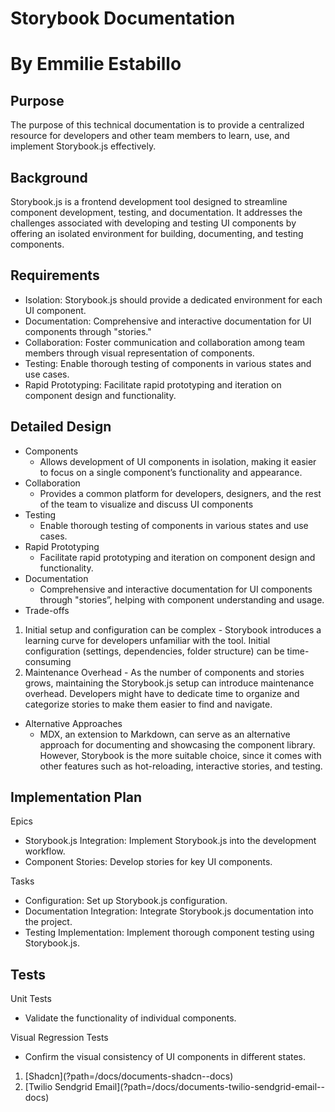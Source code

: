 
# Storybook Documentation

# By Emmilie Estabillo

## Purpose

The purpose of this technical documentation is to provide a centralized resource for developers
and other team members to learn, use, and implement Storybook.js effectively.

## Background

Storybook.js is a frontend development tool designed to streamline component development,
testing, and documentation. It addresses the challenges associated with developing and testing
UI components by offering an isolated environment for building, documenting, and testing
components.

## Requirements

- Isolation: Storybook.js should provide a dedicated environment for each UI component.
- Documentation: Comprehensive and interactive documentation for UI components
  through "stories."
- Collaboration: Foster communication and collaboration among team members through
  visual representation of components.
- Testing: Enable thorough testing of components in various states and use cases.
- Rapid Prototyping: Facilitate rapid prototyping and iteration on component design and
  functionality.

## Detailed Design

- Components
  - Allows development of UI components in isolation, making it easier to focus on a single
    component’s functionality and appearance.
- Collaboration
  - Provides a common platform for developers, designers, and the rest of the team to
    visualize and discuss UI components
- Testing
  - Enable thorough testing of components in various states and use cases.
- Rapid Prototyping
  - Facilitate rapid prototyping and iteration on component design and functionality.
- Documentation
  - Comprehensive and interactive documentation for UI components through "stories”,
    helping with component understanding and usage.
- Trade-offs

1. Initial setup and configuration can be complex - Storybook introduces a learning
   curve for developers unfamiliar with the tool. Initial configuration (settings,
   dependencies, folder structure) can be time-consuming
2. Maintenance Overhead - As the number of components and stories grows,
   maintaining the Storybook.js setup can introduce maintenance overhead.
   Developers might have to dedicate time to organize and categorize stories to
   make them easier to find and navigate.

- Alternative Approaches
  - MDX, an extension to Markdown, can serve as an alternative approach for documenting and
    showcasing the component library. However, Storybook is the more suitable choice, since it
    comes with other features such as hot-reloading, interactive stories, and testing.

## Implementation Plan

Epics

- Storybook.js Integration: Implement Storybook.js into the development workflow.
- Component Stories: Develop stories for key UI components.

Tasks

- Configuration: Set up Storybook.js configuration.
- Documentation Integration: Integrate Storybook.js documentation into the project.
- Testing Implementation: Implement thorough component testing using Storybook.js.

## Tests

Unit Tests

- Validate the functionality of individual components.

Visual Regression Tests

- Confirm the visual consistency of UI components in different states.

<ol className="doc_nav_links">
  <li>[Shadcn](?path=/docs/documents-shadcn--docs)</li>
  <li>
    [Twilio Sendgrid Email](?path=/docs/documents-twilio-sendgrid-email--docs)
  </li>
</ol>
